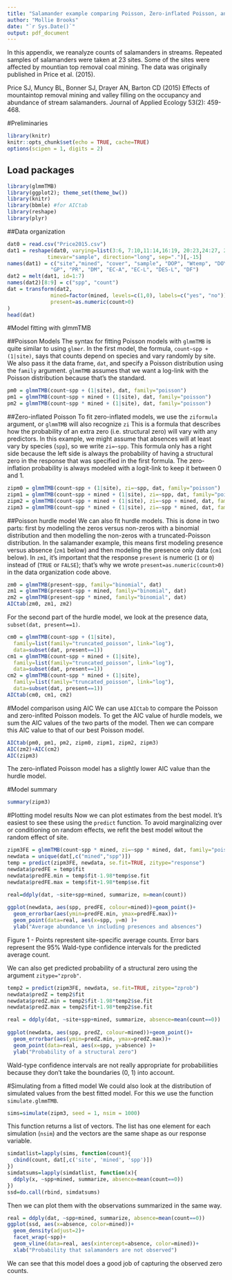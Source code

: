 ```yaml
---
title: "Salamander example comparing Poisson, Zero-inflated Poisson, and Hurdle models"
author: "Mollie Brooks"
date: "`r Sys.Date()`"
output: pdf_document
---
```

In this appendix, we reanalyze counts of salamanders in streams. Repeated samples of salamanders were taken at 23 sites. Some of the sites were affected by mountian top removal coal mining.
The data was originally published in Price et al. (2015).

Price SJ, Muncy BL, Bonner SJ, Drayer AN, Barton CD (2015) Effects of mountaintop removal mining and valley filling on the occupancy and abundance of stream salamanders. Journal of Applied Ecology 53(2): 459-468.

#Preliminaries
```r
library(knitr)
knitr::opts_chunk$set(echo = TRUE, cache=TRUE)
options(scipen = 1, digits = 2)
```

## Load packages
```r
library(glmmTMB)
library(ggplot2); theme_set(theme_bw())
library(knitr)
library(bbmle) #for AICtab
library(reshape)
library(plyr)
```

##Data organization
```r
dat0 = read.csv("Price2015.csv")
dat1 = reshape(dat0, varying=list(3:6, 7:10,11:14,16:19, 20:23,24:27, 28:31, 32:35, 36:39, 40:43), 
             timevar="sample", direction="long", sep=".")[,-15]
names(dat1) = c("site","mined", "cover", "sample", "DOP", "Wtemp", "DOY", 
              "GP", "PR", "DM", "EC-A", "EC-L", "DES-L", "DF") 
dat2 = melt(dat1, id=1:7)
names(dat2)[8:9] = c("spp", "count")
dat = transform(dat2, 
              mined=factor(mined, levels=c(1,0), labels=c("yes", "no")),
              present=as.numeric(count>0)
)
head(dat)
```
#Model fitting with glmmTMB

##Poisson Models
The syntax for fitting Poisson models with `glmmTMB` is quite similar to using `glmer`. In the first model, the formula, `count~spp + (1|site)`, says that counts depend on species and vary randomly by site. We also pass it the data frame, `dat`, and specify a Poisson distribution using the `family` argument. `glmmTMB` assumes that we want a log-link with the Poisson distribution because that's the standard.

```r
pm0 = glmmTMB(count~spp + (1|site), dat, family="poisson")
pm1 = glmmTMB(count~spp + mined + (1|site), dat, family="poisson")
pm2 = glmmTMB(count~spp * mined + (1|site), dat, family="poisson")
```

##Zero-inflated Poisson
To fit zero-inflated models, we use the `ziformula` argument, or `glmmTMB` will also recognize `zi` This is a formula that describes how the probability of an extra zero (i.e. structural zero) will vary with any predictors. In this example, we might assume that absences will at least vary by species (`spp`), so we write `zi=~spp`. This formula only has a right side because the left side is always the probability of having a structural zero in the response that was specified in the first formula. The zero-inflation probability is always modeled with a logit-link to keep it between 0 and 1.

```r
zipm0 = glmmTMB(count~spp + (1|site), zi=~spp, dat, family="poisson")
zipm1 = glmmTMB(count~spp + mined + (1|site), zi=~spp, dat, family="poisson")
zipm2 = glmmTMB(count~spp + mined + (1|site), zi=~spp + mined, dat, family="poisson")
zipm3 = glmmTMB(count~spp * mined + (1|site), zi=~spp * mined, dat, family="poisson")
```

##Poisson hurdle model
We can also fit hurdle models. This is done in two parts: first by modelling the zeros versus non-zeros with a binomial distribution and then modelling the non-zeros with a truncated-Poisson distribution. In the salamander example, this means first modeling presence versus absence (`zm1` below) and then modeling the presence only data (`cm1` below). In `zm1`, it's important that the response `present` is numeric (`1` or `0`) instead of (`TRUE` or `FALSE`); that's why we wrote `present=as.numeric(count>0)` in the data organization code above.

```r
zm0 = glmmTMB(present~spp, family="binomial", dat)
zm1 = glmmTMB(present~spp + mined, family="binomial", dat)
zm2 = glmmTMB(present~spp * mined, family="binomial", dat)
AICtab(zm0, zm1, zm2)
```

For the second part of the hurdle model, we look at the presence data, `subset(dat, present==1)`.
```r
cm0 = glmmTMB(count~spp + (1|site), 
  family=list(family="truncated_poisson", link="log"), 
  data=subset(dat, present==1))
cm1 = glmmTMB(count~spp + mined + (1|site), 
  family=list(family="truncated_poisson", link="log"), 
  data=subset(dat, present==1))
cm2 = glmmTMB(count~spp * mined + (1|site), 
  family=list(family="truncated_poisson", link="log"), 
  data=subset(dat, present==1))
AICtab(cm0, cm1, cm2)
```

#Model comparison using AIC
We can use `AICtab` to compare the Poisson and zero-inflted Poisson models. To get the AIC value of hurdle models, we sum the AIC values of the two parts of the model. Then we can compare this AIC value to that of our best Poisson model.
```r
AICtab(pm0, pm1, pm2, zipm0, zipm1, zipm2, zipm3)
AIC(zm2)+AIC(cm2)
AIC(zipm3)
```
The zero-inflated Poisson model has a slightly lower AIC value than the hurdle model.

#Model summary
```r
summary(zipm3)
```
#Plotting model results
Now we can plot estimates from the best model. It's easiest to see these using the `predict` function. To avoid marginalizing over or conditioning on random effects, we refit the best model witout the random effect of site.

```r
zipm3FE = glmmTMB(count~spp * mined, zi=~spp * mined, dat, family="poisson")
newdata = unique(dat[,c("mined","spp")])
temp = predict(zipm3FE, newdata, se.fit=TRUE, zitype="response")
newdata$predFE = temp$fit
newdata$predFE.min = temp$fit-1.98*temp$se.fit
newdata$predFE.max = temp$fit+1.98*temp$se.fit

real=ddply(dat, ~site+spp+mined, summarize, m=mean(count))
  
ggplot(newdata, aes(spp, predFE, colour=mined))+geom_point()+
  geom_errorbar(aes(ymin=predFE.min, ymax=predFE.max))+
  geom_point(data=real, aes(x=spp, y=m) )+
  ylab("Average abundance \n including presences and absences")
``` 

Figure 1 - Points represtent site-specific average counts. Error bars represent the 95% Wald-type confidence intervals for the predicted average count.

We can also get predicted probability of a structural zero using the argument `zitype="zprob"`.
```r
temp2 = predict(zipm3FE, newdata, se.fit=TRUE, zitype="zprob")
newdata$predZ = temp2$fit
newdata$predZ.min = temp2$fit-1.98*temp2$se.fit
newdata$predZ.max = temp2$fit+1.98*temp2$se.fit

real = ddply(dat, ~site+spp+mined, summarize, absence=mean(count==0))
  
ggplot(newdata, aes(spp, predZ, colour=mined))+geom_point()+
  geom_errorbar(aes(ymin=predZ.min, ymax=predZ.max))+
  geom_point(data=real, aes(x=spp, y=absence) )+
  ylab("Probability of a structural zero")
```
Wald-type confidence intervals are not really appropriate for probabiliities because they don't take the boundaries (0, 1) into account. 

#Simulating from a fitted model
We could also look at the distribution of simulated values from the best fitted model. For this we use the function `simulate.glmmTMB`.
```r
sims=simulate(zipm3, seed = 1, nsim = 1000)
```

This function returns a list of vectors. The list has one element for each simulation (`nsim`) and the vectors are the same shape as our response variable. 

```r
simdatlist=lapply(sims, function(count){ 
  cbind(count, dat[,c('site', 'mined', 'spp')])
})
simdatsums=lapply(simdatlist, function(x){
  ddply(x, ~spp+mined, summarize, absence=mean(count==0))
})
ssd=do.call(rbind, simdatsums)
```

Then we can plot them with the observations summarized in the same way.
```r
real = ddply(dat, ~spp+mined, summarize, absence=mean(count==0))
ggplot(ssd, aes(x=absence, color=mined))+
  geom_density(adjust=2)+
  facet_wrap(~spp)+
  geom_vline(data=real, aes(xintercept=absence, color=mined))+
  xlab("Probability that salamanders are not observed")
```

We can see that this model does a good job of capturing the observed zero counts.